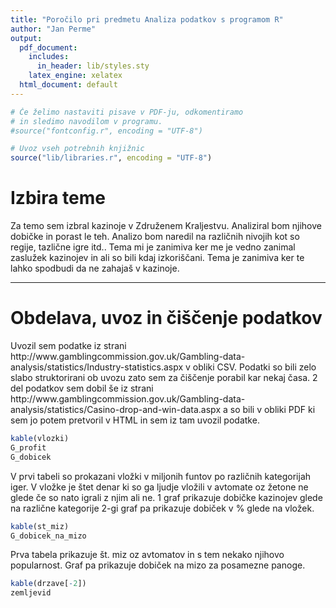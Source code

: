 ```yaml
---
title: "Poročilo pri predmetu Analiza podatkov s programom R"
author: "Jan Perme"
output:
  pdf_document:
    includes:
      in_header: lib/styles.sty
    latex_engine: xelatex
  html_document: default
---
```


```r
# Če želimo nastaviti pisave v PDF-ju, odkomentiramo
# in sledimo navodilom v programu.
#source("fontconfig.r", encoding = "UTF-8")

# Uvoz vseh potrebnih knjižnic
source("lib/libraries.r", encoding = "UTF-8")
```

# Izbira teme

Za temo sem izbral kazinoje v Združenem Kraljestvu. Analiziral bom njihove dobičke in porast le teh. Analizo bom naredil na različnih nivojih kot so regije, tazlične igre itd.. Tema mi je zanimiva ker me je vedno zanimal zaslužek kazinojev in ali so bili kdaj izkoriščani. Tema je zanimiva ker te lahko spodbudi da ne zahajaš v kazinoje.

***

# Obdelava, uvoz in čiščenje podatkov

Uvozil sem podatke iz strani http://www.gamblingcommission.gov.uk/Gambling-data-analysis/statistics/Industry-statistics.aspx  v obliki CSV. Podatki so bili zelo slabo struktorirani ob uvozu zato sem za čiščenje porabil kar nekaj časa. 2 del podatkov sem dobil še iz strani http://www.gamblingcommission.gov.uk/Gambling-data-analysis/statistics/Casino-drop-and-win-data.aspx a so bili v obliki PDF ki sem jo potem pretvoril v HTML in sem iz tam uvozil podatke.

```r
kable(vlozki)
G_profit
G_dobicek
```
V prvi tabeli so prokazani vložki v miljonih funtov po različnih kategorijah iger. V vložke je štet denar ki so ga ljudje vložili v avtomate oz žetone ne glede če so nato igrali z njim ali ne. 1 graf prikazuje dobičke kazinojev glede na različne kategorije 2-gi graf pa prikazuje dobiček v % glede na vložek.

```r
kable(st_miz)
G_dobicek_na_mizo
```
Prva tabela prikazuje št. miz oz avtomatov in s tem nekako njihovo popularnost. Graf pa prikazuje dobiček na mizo za posamezne panoge.

```r
kable(drzave[-2])
zemljevid
```


